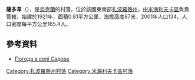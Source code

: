 {{coord|47|20|8|N|35|20|44|E|scale:100000|display=title}}

'''薩多韋'''（{{lang-uk|Садове}}），是[[烏克蘭|烏克蘭]]的村落，位於該國東南部[[扎波羅熱州|扎波羅熱州]]，由[[米海利夫卡區|米海利夫卡區]]負責管轄，始建於1921年，面積0.81平方公里，海拔高度87米，2001年人口134，人口密度每平方公里165.4人。

==參考資料==
* [http://weather.in.ua/ua/zaporozhskaja/23174 Погода в селі Садове] {{Wayback|url=http://weather.in.ua/ua/zaporozhskaja/23174 |date=20111220043021 }}

[[Category:扎波羅熱州村落|Category:扎波羅熱州村落]]
[[Category:米海利夫卡區村落|Category:米海利夫卡區村落]]


{{Zaporizhia-geo-stub}}